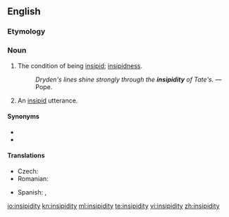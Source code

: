 ==English==

===Etymology===
{{suffix|insipid|ity|lang=en}}

===Noun===
{{en-noun|~|insipidities}}

# {{label|en|uncountable}} The condition of being [[insipid]]; [[insipidness]].
#: ''Dryden's lines shine strongly through the '''insipidity''' of Tate's.'' &mdash; Pope.
# {{label|en|countable}} An [[insipid]] utterance.

====Synonyms====
* {{l|en|insipidness}}
* {{l|en|wearishness}}

====Translations====
{{trans-top|condition of being insipid}}
* Czech: {{t|cs|mdlost|f}}
* Romanian: {{t+|ro|insipiditate|f}}
{{trans-mid}}
* Spanish: {{t+|es|insipidez|f}}, {{t+|es|desazón|f}}
{{trans-bottom}}

[[io:insipidity]]
[[kn:insipidity]]
[[ml:insipidity]]
[[te:insipidity]]
[[vi:insipidity]]
[[zh:insipidity]]
